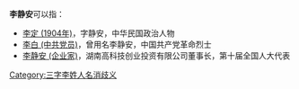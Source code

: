'''李静安'''可以指：
* [[李定_(1904年)|李定 (1904年)]]，字静安，中华民国政治人物
* [[李白_(中共党员)|李白 (中共党员)]]，曾用名李静安，中国共产党革命烈士
* [[李静安_(企业家)|李静安 (企业家)]]，湖南高科技创业投资有限公司董事长，第十届全国人大代表

{{disambig}}

[[Category:三字李姓人名消歧义|Category:三字李姓人名消歧义]]